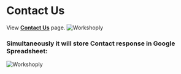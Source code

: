 
# Contact Us

View **[Contact Us](https://workshop-nj.herokuapp.com/contact)** page.
<Bleed>![Workshoply](../../public/contact.png)</Bleed>

### Simultaneously it will store Contact response in Google Spreadsheet:
<Bleed>![Workshoply](../../public/contact_response.png)</Bleed>